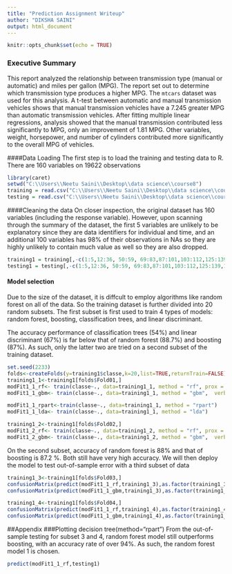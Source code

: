 ---
title: "Prediction Assignment Writeup"
author: "DIKSHA SAINI"
output: html_document
---

```{r setup, include=FALSE}
knitr::opts_chunk$set(echo = TRUE)
```

### Executive Summary
This report analyzed the relationship between transmission type (manual or 
automatic) and miles per gallon (MPG). The report set out to determine which 
transmission type produces a higher MPG. The `mtcars` dataset was used for this
analysis. A t-test between automatic and manual transmission vehicles shows that
manual transmission vehicles have a 7.245 greater MPG than automatic 
transmission vehicles. After fitting multiple linear regressions, analysis 
showed that the manual transmission contributed less significantly to MPG, only
an improvement of 1.81 MPG.  Other variables, weight, horsepower, and number of 
cylinders contributed more significantly to the overall MPG of vehicles.


####Data Loading
The first step is to load the training and testing data to R. There are 160 variables on 19622 observations
```{r warning=FALSE,cache=TRUE}
library(caret)
setwd("C:\\Users\\Neetu Saini\\Desktop\\data science\\course8")
training = read.csv("C:\\Users\\Neetu Saini\\Desktop\\data science\\course8\\training_data.csv")
testing = read.csv("C:\\Users\\Neetu Saini\\Desktop\\data science\\course8\\testing_data.csv")
```


####Cleaning the data
On closer inspection, the original dataset has 160 variables (including the response variable). However, upon scanning through the summary of the dataset, the first 5 variables are unlikely to be explanatory since they are data identifiers for individual and time, and an additional 100 variables has 98% of their observations in NAs so they are highly unlikely to contain much value as well so they are also dropped.
```{r warning=FALSE,cache=TRUE}
training1 = training[,-c(1:5,12:36, 50:59, 69:83,87:101,103:112,125:139,141:150)]
testing1 = testing[,-c(1:5,12:36, 50:59, 69:83,87:101,103:112,125:139,141:150)]
```


#### Model selection
Due to the size of the dataset, it is diffcult to employ algorithms like random forest on all of the data. So the training dataset is further divided into 20 random subsets. The first subset is first used to train 4 types of models: random forest, boosting, classification trees, and linear discriminant.

The accuracy performance of classification trees (54%) and linear discriminant (67%) is far below that of random forest (88.7%) and boosting (87%). As such, only the latter two are tried on a second subset of the training dataset.

```{r warning=FALSE, cache=TRUE}
set.seed(2233)
folds<-createFolds(y=training1$classe,k=20,list=TRUE,returnTrain=FALSE)
training1_1<-training1[folds$Fold01,]
modFit1_1_rf<- train(classe~., data=training1_1, method = "rf", prox = TRUE)
modFit1_1_gbm<- train(classe~., data=training1_1, method = "gbm",  verbose = FALSE)

modFit1_1_rpart<-train(classe~., data=training1_1, method = "rpart")
modFit1_1_lda<- train(classe~., data=training1_1, method = "lda")

training1_2<-training1[folds$Fold02,]
modFit1_2_rf<- train(classe~., data=training1_2, method = "rf", prox = TRUE)
modFit1_2_gbm<- train(classe~., data=training1_2, method = "gbm",  verbose = FALSE)
```

On the second subset, accuracy of random forest is 88% and that of boosting is 87.2 %. Both still have very high accuracy. We will then deploy the model to test out-of-sample error with a third subset of data
```{r warning=FALSE, cache=TRUE}
training1_3<-training1[folds$Fold03,]
confusionMatrix(predict(modFit1_1_rf,training1_3),as.factor(training1_3$classe))
confusionMatrix(predict(modFit1_1_gbm,training1_3),as.factor(training1_3$classe))

training1_4<-training1[folds$Fold04,]
confusionMatrix(predict(modFit1_1_rf,training1_4),as.factor(training1_4$classe)) 
confusionMatrix(predict(modFit1_1_gbm,training1_4),as.factor(training1_4$classe))
```

##Appendix
###Plotting decision tree(method="rpart")
From the out-of-sample testing for subset 3 and 4, random forest model still outperforms boosting, with an accuracy rate of over 94%. As such, the random forest model 1 is chosen.
```{r warning=FALSE, echo=FALSE,cache=TRUE}

predict(modFit1_1_rf,testing1) 
```
